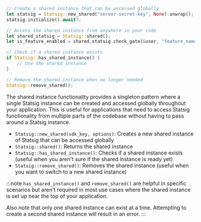 ```rust
// Create a shared instance that can be accessed globally
let statsig = Statsig::new_shared("server-secret-key", None).unwrap();
statsig.initialize().await?;

// Access the shared instance from anywhere in your code
let shared_statsig = Statsig::shared();
let is_feature_enabled = shared_statsig.check_gate(&user, "feature_name");

// Check if a shared instance exists
if Statsig::has_shared_instance() {
    // Use the shared instance
}

// Remove the shared instance when no longer needed
Statsig::remove_shared();
```

The shared instance functionality provides a singleton pattern where a single Statsig instance can be created and accessed globally throughout your application. This is useful for applications that need to access Statsig functionality from multiple parts of the codebase without having to pass around a Statsig instance.

- `Statsig::new_shared(sdk_key, options)`: Creates a new shared instance of Statsig that can be accessed globally
- `Statsig::shared()`: Returns the shared instance
- `Statsig::has_shared_instance()`: Checks if a shared instance exists (useful when you aren't sure if the shared instance is ready yet)
- `Statsig::remove_shared()`: Removes the shared instance (useful when you want to switch to a new shared instance)

:::note
`has_shared_instance()` and `remove_shared()` are helpful in specific scenarios but aren't required in most use cases where the shared instance is set up near the top of your application.

Also note that only one shared instance can exist at a time. Attempting to create a second shared instance will result in an error.
:::
